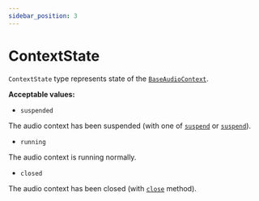 ```yaml
---
sidebar_position: 3
---
```


# ContextState

`ContextState` type represents state of the [`BaseAudioContext`](/core/base-audio-context).

**Acceptable values:**
  - `suspended`

  The audio context has been suspended (with one of [`suspend`](/core/audio-context#suspend) or [`suspend`](/core/offline-audio-context#suspend)).

  - `running`

  The audio context is running normally.

  - `closed`

  The audio context has been closed (with [`close`](/core/audio-context#close) method).
